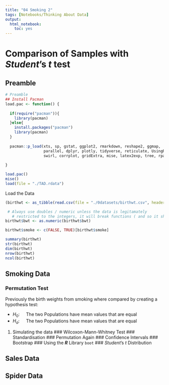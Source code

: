 ```yaml
---
title: "04 Smoking 2"
tags: [Notebooks/Thinking About Data]
output: 
  html_notebook: 
    toc: yes
---
```


# Comparison of Samples with *Student*'s $t$ test
## Preamble

```r
# Preamble
## Install Pacman
load.pac <- function() {
  
  if(require("pacman")){
    library(pacman)
  }else{
    install.packages("pacman")
    library(pacman)
  }
  
  pacman::p_load(xts, sp, gstat, ggplot2, rmarkdown, reshape2, ggmap,
                 parallel, dplyr, plotly, tidyverse, reticulate, UsingR, Rmpfr,
                 swirl, corrplot, gridExtra, mise, latex2exp, tree, rpart, lattice)
  
}

load.pac()
mise()
load(file = "./TAD.rdata")
```

Load the Data

```r
(birthwt <- as_tibble(read.csv(file = "./0datasets/birthwt.csv", header = TRUE, sep = ",")))

 # Always use doubles / numeric unless the data is legitamately
   # restricted to the integers, it will break functions ( and so it should)
birthwt$bwt <- as.numeric(birthwt$bwt)

birthwt$smoke <- c(FALSE, TRUE)[birthwt$smoke]

summary(birthwt)
str(birthwt)
dim(birthwt)
nrow(birthwt)
ncol(birthwt)
```


## Smoking Data
### Permutation Test
Previously the birth weights from smoking where compared by creating a
hypothesis test:

+ $H_0: \quad$ The two Populations have mean values that are equal
+ $H_a: \quad$ The two Populations have mean values that are equal



1. Simulating the data 
### Wilcoxon-Mann-Whitney Test
### Standardisation
### Permutation Again
### Confidence Intervals
### Bootstrap
### Using the **_R_** Library `boot`
### *Student*'s $t$ Distribution

## Sales Data
## Spider Data
